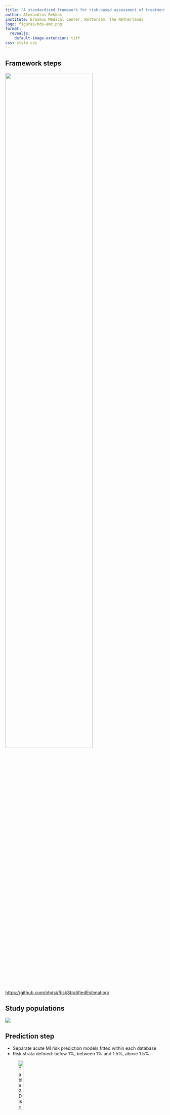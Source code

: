 ```yaml
---
title: "A standardized framework for risk-based assessment of treatment effect heterogeneity in observational databases"
author: Alexandros Rekkas
institute: Erasmus Medical Center, Rotterdam, The Netherlands
logo: figures/hds-emc.png
format:
  revealjs: 
    default-image-extension: tiff
css: style.css
---
```


## Framework steps

![](figures/framework_steps.png){width=74%}

[https://github.com/ohdsi/RiskStratifiedEstimation/](https://github.com/ohdsi/RiskStratifiedEstimation/)



## Study populations

![](figures/table1.png)

## Prediction step

- Separate acute MI risk prediction models fitted within each database
- Risk strata defined: below 1%, between 1% and 1.5%, above 1.5%


![Table 2: Discriminative ability (c-statistic) of the derived prediction models](figures/table2.png){height=20%}


## Estimation step

:::{.panel-tabset}

### Pref. scores

![](figures/ps_density.png){width=63%}

### Covariate balance
![](figures/covariate_balance.png){width=63%}

### Negative controls
![](figures/negative_controls.png){width=65%}

:::

## Relative treatment effects

::: {.panel-tabset}

### Overall

![](figures/overall.png)

### Main outcomes

![](figures/relative-main.png)

### Safety outcomes

![](figures/relative-safety.png){width=57%}

:::

## Absolute treatment effects

::: {.panel-tabset}

### Main outcomes

![](figures/absolute-main.png)

### Safety outcomes

![](figures/absolute-safety.png){width=55%}
:::

